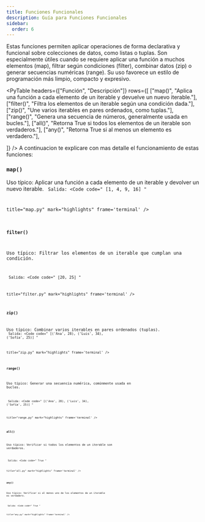 ```yaml
---
title: Funciones Funcionales
description: Guía para Funciones Funcionales
sidebar:
  order: 6
---
```


Estas funciones permiten aplicar operaciones de forma declarativa y funcional sobre colecciones de datos, como listas o tuplas. Son especialmente útiles cuando se requiere aplicar una función a muchos elementos (map), filtrar según condiciones (filter), combinar datos (zip) o generar secuencias numéricas (range). Su uso favorece un estilo de programación más limpio, compacto y expresivo.

<PyTable 
  headers={["Función", "Descripción"]}
  rows={[
    ["map()", "Aplica una función a cada elemento de un iterable y devuelve un nuevo iterable."],
    ["filter()", "Filtra los elementos de un iterable según una condición dada."],
    ["zip()", "Une varios iterables en pares ordenados, como tuplas."],
    ["range()", "Genera una secuencia de números, generalmente usada en bucles."],
    ["all()", "Retorna True si todos los elementos de un iterable son verdaderos."],
    ["any()", "Retorna True si al menos un elemento es verdadero."],

  
  ]}
/>
A continuacion te explicare con mas detalle el funcionamiento de estas funciones:

### `map()`

Uso típico: Aplicar una función a cada elemento de un iterable y devolver un nuevo iterable.
<Code 
code="
numeros = [1, 2, 3, 4]
al_cuadrado = map(lambda x: x ** 2, numeros)
print(list(al_cuadrado))
"
lang="py" 
title="map.py" 
mark="highlights"
frame='auto' />
Salida: 
<Code 
code="
[1, 4, 9, 16]
"

title="map.py" 
mark="highlights"
frame='terminal' />

### `filter()`

Uso típico: Filtrar los elementos de un iterable que cumplan una condición.

<Code 
code="
numeros = [10, 15, 20, 25]
mayores_que_15 = filter(lambda x: x > 15, numeros)
print(list(mayores_que_15))
"
lang="py" 
title="filter.py" 
mark="highlights"
frame='auto' />
Salida: 
<Code 
code="
[20, 25]
"

title="filter.py" 
mark="highlights"
frame='terminal' />

### `zip()`

Uso típico: Combinar varios iterables en pares ordenados (tuplas).
<Code 
code="
nombres  = ['Ana', 'Luis', 'Sofía']
edades   = [28, 34, 25]
parejas  = zip(nombres, edades)
print(list(parejas))
"
lang="py" 
title="zip.py" 
mark="highlights"
frame='auto' />
Salida: 
<Code 
code="
[('Ana', 28), ('Luis', 34), ('Sofía', 25)]
"

title="zip.py" 
mark="highlights"
frame='terminal' />


### `range()`

Uso típico: Generar una secuencia numérica, comúnmente usada en bucles.

<Code 
code="
for numero in range(0, 10, 2):  # De 0 a 8 en pasos de 2
&nbsp;&nbsp;&nbsp;&nbsp;print(numero, end'')
"
lang="py" 
title="range.py" 
mark="highlights"
frame='auto' />
Salida: 
<Code 
code="
[('Ana', 28), ('Luis', 34), ('Sofía', 25)]
"

title="range.py" 
mark="highlights"
frame='terminal' />

### `all()`

Uso típico: Verificar si todos los elementos de un iterable son verdaderos.

<Code 
code="
valores = [True, 1, 5 > 2]
print(all(valores))
"
lang="py" 
title="all.py" 
mark="highlights"
frame='auto' />
Salida: 
<Code 
code="
True
"

title="all.py" 
mark="highlights"
frame='terminal' />

### `any()`

Uso típico: Verificar si al menos uno de los elementos de un iterable es verdadero.

<Code 
code="
valores = [0, '', None, 7]
print(any(valores))
"
lang="py" 
title="any.py" 
mark="highlights"
frame='auto' />
Salida: 
<Code 
code="
True
"

title="any.py" 
mark="highlights"
frame='terminal' />
